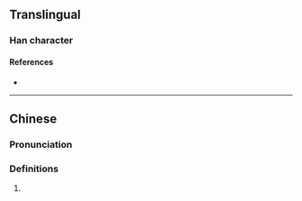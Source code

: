 {{character info/new}}
==Translingual==

===Han character===
{{Han char|rn=85|rad=水|as=18|sn=21|four=|canj=ETCE|ids=⿰氵叢}}

====References====
* {{Han ref|kx=0662.210|dkj=18745|hdz=31792.060|uh=7047|ud=28743}}

----

==Chinese==
{{zh-forms}}

===Pronunciation===
{{zh-pron
|m=cóng
|mn=châng
|cat=
}}

===Definitions===
{{zh-hanzi}}

# {{rfdef|zh}}
